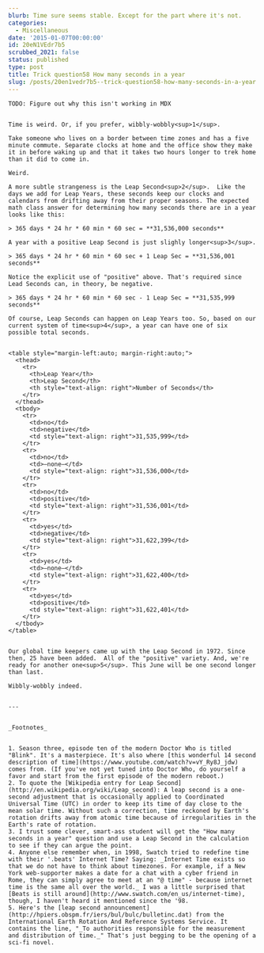 ```yaml
---
blurb: Time sure seems stable. Except for the part where it's not.
categories:
  - Miscellaneous
date: '2015-01-07T00:00:00'
id: 20eN1VEdr7b5
scrubbed_2021: false
status: published
type: post
title: Trick question58 How many seconds in a year
slug: /posts/20en1vedr7b5--trick-question58-how-many-seconds-in-a-year
---
```


```
TODO: Figure out why this isn't working in MDX


Time is weird. Or, if you prefer, wibbly-wobbly<sup>1</sup>. 

Take someone who lives on a border between time zones and has a five minute commute. Separate clocks at home and the office show they make it in before waking up and that it takes two hours longer to trek home than it did to come in.

Weird. 

A more subtle strangeness is the Leap Second<sup>2</sup>.  Like the days we add for Leap Years, these seconds keep our clocks and calendars from drifting away from their proper seasons. The expected math class answer for determining how many seconds there are in a year looks like this:

> 365 days * 24 hr * 60 min * 60 sec = **31,536,000 seconds**

A year with a positive Leap Second is just slighly longer<sup>3</sup>.

> 365 days * 24 hr * 60 min * 60 sec + 1 Leap Sec = **31,536,001 seconds**
    
Notice the explicit use of "positive" above. That's required since Lead Seconds can, in theory, be negative. 

> 365 days * 24 hr * 60 min * 60 sec - 1 Leap Sec = **31,535,999 seconds**

Of course, Leap Seconds can happen on Leap Years too. So, based on our current system of time<sup>4</sup>, a year can have one of six possible total seconds.


<table style="margin-left:auto; margin-right:auto;">
  <thead>
    <tr>
      <th>Leap Year</th>
      <th>Leap Second</th>
      <th style="text-align: right">Number of Seconds</th>
    </tr>
  </thead>
  <tbody>
    <tr>
      <td>no</td>
      <td>negative</td>
      <td style="text-align: right">31,535,999</td>
    </tr>
    <tr>
      <td>no</td>
      <td>–none–</td>
      <td style="text-align: right">31,536,000</td>
    </tr>
    <tr>
      <td>no</td>
      <td>positive</td>
      <td style="text-align: right">31,536,001</td>
    </tr>
    <tr>
      <td>yes</td>
      <td>negative</td>
      <td style="text-align: right">31,622,399</td>
    </tr>
    <tr>
      <td>yes</td>
      <td>–none–</td>
      <td style="text-align: right">31,622,400</td>
    </tr>
    <tr>
      <td>yes</td>
      <td>positive</td>
      <td style="text-align: right">31,622,401</td>
    </tr>
  </tbody>
</table>


Our global time keepers came up with the Leap Second in 1972. Since then, 25 have been added.  All of the "positive" variety. And, we're ready for another one<sup>5</sup>. This June will be one second longer than last. 

Wibbly-wobbly indeed.


---


_Footnotes_


1. Season three, episode ten of the modern Doctor Who is titled "Blink". It's a masterpiece. It's also where [this wonderful 14 second description of time](https://www.youtube.com/watch?v=vY_Ry8J_jdw) comes from. (If you've not yet tuned into Doctor Who, do yourself a favor and start from the first episode of the modern reboot.)
2. To quote the [Wikipedia entry for Leap Second](http://en.wikipedia.org/wiki/Leap_second): A leap second is a one-second adjustment that is occasionally applied to Coordinated Universal Time (UTC) in order to keep its time of day close to the mean solar time. Without such a correction, time reckoned by Earth's rotation drifts away from atomic time because of irregularities in the Earth's rate of rotation.
3. I trust some clever, smart-ass student will get the "How many seconds in a year" question and use a Leap Second in the calculation to see if they can argue the point.
4. Anyone else remember when, in 1998, Swatch tried to redefine time with their '.beats' Internet Time? Saying: _Internet Time exists so that we do not have to think about timezones. For example, if a New York web-supporter makes a date for a chat with a cyber friend in Rome, they can simply agree to meet at an "@ time" - because internet time is the same all over the world._ I was a little surprised that [Beats is still around](http://www.swatch.com/en_us/internet-time), though, I haven't heard it mentioned since the '98. 
5. Here's the [leap second announcement](http://hpiers.obspm.fr/iers/bul/bulc/bulletinc.dat) from the International Earth Rotation And Reference Systems Service. It contains the line, "_To authorities responsible for the measurement and distribution of time._" That's just begging to be the opening of a sci-fi novel.
```
